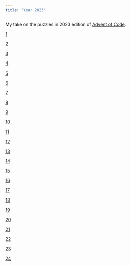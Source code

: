 ```yaml
---
title: "Year 2023"
---
```


My take on the puzzles in 2023 edition of [Advent of Code](https://adventofcode.com/2023).

::: calendar
::: {.card .border-warning .mb-3}
::: day
[1](../SOLUTIONS/2023/Day_01.html)
:::
:::
::: {.card .border-success .mb-3}
::: day
[2](../SOLUTIONS/2023/Day_02.html)
:::
:::
::: {.card .border-warning .mb-3}
::: day
[3](../SOLUTIONS/2023/Day_03.html)
:::
:::
::: {.card .border-warning .mb-3}
::: day
[4](../SOLUTIONS/2023/Day_04.html)
:::
:::
::: {.card .border-warning .mb-3}
::: day
[5](../SOLUTIONS/2023/Day_05.html)
:::
:::
::: {.card .border-warning .mb-3}
::: day
[6](../SOLUTIONS/2023/Day_06.html)
:::
:::
::: {.card .border-warning .mb-3}
::: day
[7](../SOLUTIONS/2023/Day_07.html)
:::
:::
::: {.card .border-warning .mb-3}
::: day
[8](../SOLUTIONS/2023/Day_08.html)
:::
:::
::: {.card .border-warning .mb-3}
::: day
[9](../SOLUTIONS/2023/Day_09.html)
:::
:::
::: {.card .border-warning .mb-3}
::: day
[10](../SOLUTIONS/2023/Day_10.html)
:::
:::
::: {.card .border-warning .mb-3}
::: day
[11](../SOLUTIONS/2023/Day_11.html)
:::
:::
::: {.card .border-warning .mb-3}
::: day
[12](../SOLUTIONS/2023/Day_12.html)
:::
:::
::: {.card .border-warning .mb-3}
::: day
[13](../SOLUTIONS/2023/Day_13.html)
:::
:::
::: {.card .border-warning .mb-3}
::: day
[14](../SOLUTIONS/2023/Day_14.html)
:::
:::
::: {.card .border-warning .mb-3}
::: day
[15](../SOLUTIONS/2023/Day_15.html)
:::
:::
::: {.card .border-warning .mb-3}
::: day
[16](../SOLUTIONS/2023/Day_16.html)
:::
:::
::: {.card .border-warning .mb-3}
::: day
[17](../SOLUTIONS/2023/Day_17.html)
:::
:::
::: {.card .border-warning .mb-3}
::: day
[18](../SOLUTIONS/2023/Day_18.html)
:::
:::
::: {.card .border-warning .mb-3}
::: day
[19](../SOLUTIONS/2023/Day_19.html)
:::
:::
::: {.card .border-warning .mb-3}
::: day
[20](../SOLUTIONS/2023/Day_20.html)
:::
:::
::: {.card .border-warning .mb-3}
::: day
[21](../SOLUTIONS/2023/Day_21.html)
:::
:::
::: {.card .border-warning .mb-3}
::: day
[22](../SOLUTIONS/2023/Day_22.html)
:::
:::
::: {.card .border-warning .mb-3}
::: day
[23](../SOLUTIONS/2023/Day_23.html)
:::
:::
::: {.card .border-warning .mb-3}
::: day
[24](../SOLUTIONS/2023/Day_24.html)
:::
:::
:::
